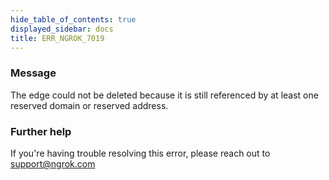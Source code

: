 ```yaml
---
hide_table_of_contents: true
displayed_sidebar: docs
title: ERR_NGROK_7019
---
```


### Message

The edge could not be deleted because it is still referenced by at least one reserved domain or reserved address.

### Further help

If you're having trouble resolving this error, please reach out to [support@ngrok.com](mailto:support@ngrok.com?subject=Help%20with%20ERR_NGROK_7019)
